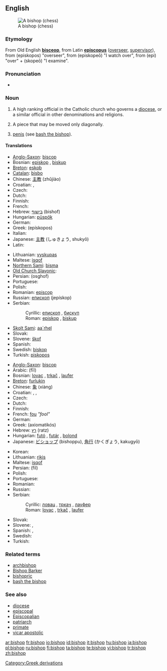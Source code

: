 {{wikipedia|Bishop}}
==English==
[[Image:Chess bishop 0970.jpg|thumb|A bishop (chess)]]

===Etymology===
From Old English '''[[bisceop]]''', from Latin '''[[episcopus]]''' ([[overseer]], [[supervisor]]), from {{AGr.}} '''{{polytonic|[[ἐπίσκοπος]]}}''' (episkopos) "overseer", from '''{{polytonic|[[ἐπισκοπέω]]}}''' (episkopeō) "I watch over", from '''{{polytonic|[[ἐπί]]}}''' (epi) "over" + '''{{polytonic|[[σκοπέω]]}}''' (skopeō) "I examine".

===Pronunciation===
* {{IPA|/ˈbɪʃəp/}}

===Noun===
{{en-noun}}

# A high ranking official in the Catholic church who governs a [[diocese]], or a similar official in other denominations and religions.
# {{context|Chess}} A piece that may be moved only diagonally.
# {{slang}} [[penis]] (see [[bash the bishop]]).

====Translations====
{{trans-top|church official}}
* [[Anglo-Saxon]]: [[biscop]] {{m}}
* Bosnian: [[episkop]] {{m}}, [[biskup]] {{m}}
* [[Breton]]: [[eskob]] {{m}}
* [[Catalan]]: [[bisbo]] {{m}}
* Chinese: [[主教]] (zhǔjiào)
* Croatian: {{t-|hr|biskup|m}}, {{t|hr|episkop|m}}
* Czech: {{t-|cs|biskup|m}}
* Dutch: {{t+|nl|bisschop|m}}
* Finnish: {{t+|fi|piispa}}
* French: {{t+|fr|évêque|m}}
* Hebrew: [[בישוף]] (bishof) {{m}}
* Hungarian: [[püspök]]
* German: {{t+|de|Bischof|m}}
* Greek: {{t|el|επίσκοπος|m|sc=Grek}} (epískopos)
* Italian: {{t+|it|vescovo|m}}
* Japanese: [[主教]] (しゅきょう, shukyō)
* Latin: {{t-|la|episcopus|m}}
{{trans-mid}}
* Lithuanian: [[vyskupas]] {{m}}
* Maltese: [[isqof]]
* [[Northern Sami]]: [[bisma]]
* [[Old Church Slavonic]]: {{t|cu|бискѹпъ|tr=biskupŭ|m}}
* Persian: {{FAchar|[[اسقف]]}} (osghof)
* Portuguese: {{t+|pt|bispo|m}}
* Polish: {{t+|pl|biskup|m}}
* Romanian: [[episcop]] {{m}}
* Russian: [[епископ]] (jepískop) {{m}}
* Serbian:
*: Cyrillic: [[епископ]] {{m}}, [[бискуп]] {{m}}
*: Roman: [[episkop]] {{m}}, [[biskup]] {{m}}
* [[Skolt Sami]]: [[aa´rhel]]
* Slovak: {{t-|sk|biskup|m}}
* Slovene: [[škof]] {{m}}
* Spanish: {{t-|es|obispo|m}}
* Swedish: [[biskop]] {{c}}
* Turkish: [[piskopos]]
{{trans-bottom}}

{{trans-top|chess piece}}
* [[Anglo-Saxon]]: [[biscop]] {{m}}
* Arabic: {{ARchar|[[فيل]]}} (fīl) {{m}}
* Bosnian: [[lovac]] {{m}}, [[trkač]] {{m}}, [[laufer]] {{m}}
* [[Breton]]: [[furlukin]] {{m}}
* Chinese: [[象]] (xiàng)
* Croatian: {{t-|hr|lovac|m}}, {{t|hr|trkač|m}}, {{t|hr|laufer|m}}
* Czech: {{t-|cs|střelec|m}}
* Dutch: {{t+|nl|loper|m}}
* Finnish: {{t+|fi|lähetti}}
* French: [[fou]] ''"fool"''
* German: {{t+|de|Läufer|m}}
* Greek: {{t+|el|αξιωματικός|m|sc=Grek}} (axiomatikós)
* Hebrew: [[רץ]] (ratz) {{f}}
* Hungarian: [[futó]] , [[futár]] , [[bolond]]
* Japanese: [[ビショップ]] (bishoppu), [[角行]] (かくぎょう, kakugyō)
{{trans-mid}}
* Korean: {{ko-inline|비숍|bisyop}}
* Lithuanian: [[rikis]] {{m}}
* Maltese: [[isqof]]
* Persian: {{FAchar|[[فیل]]}} (fil)
* Polish: {{t-|pl|goniec|m}}
* Portuguese: {{t+|pt|bispo|m}}
* Romanian: {{t-|ro|nebun|m}}
* Russian: {{t+|ru|слон|m|tr=slon|sc=Cyrl}}
* Serbian:
*: Cyrillic: [[ловац]] {{m}}, [[тркач]] {{m}}, [[лауфер]] {{m}}
*: Roman: [[lovac]] {{m}}, [[trkač]] {{m}}, [[laufer]] {{m}}
* Slovak: {{t-|sk|strelec|m}}
* Slovene: {{t-|sl|tekač|m}}, {{t+|sl|lovec|m}}
* Spanish: {{t-|es|alfil|m}}, {{t|es|arfil|m}}
* Swedish: {{t+|sv|löpare|c}}
* Turkish: {{t+|tr|fil}}
{{trans-bottom}}

===Related terms===
* [[archbishop]]
* [[Bishop Barker]]
* [[bishopric]]
* [[bash the bishop]]

===See also===
* [[diocese]]
* [[episcopal]]
* [[Episcopalian]]
* [[patriarch]]
* [[primate]]
* [[vicar apostolic]]

[[Category:Greek derivations]]

[[ar:bishop]]
[[fr:bishop]]
[[io:bishop]]
[[id:bishop]]
[[it:bishop]]
[[hu:bishop]]
[[ja:bishop]]
[[pl:bishop]]
[[ru:bishop]]
[[fi:bishop]]
[[ta:bishop]]
[[te:bishop]]
[[vi:bishop]]
[[tr:bishop]]
[[zh:bishop]]